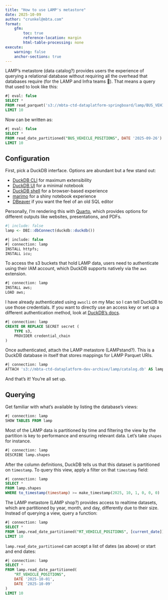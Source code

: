 ```yaml
---
title: "How to use LAMP's metastore"
date: 2025-10-09
author: "crunkel@mbta.com"
format:
    gfm:
        toc: true
        reference-location: margin
        html-table-processing: none
execute:
    warning: false
    anchor-sections: true
---
```


LAMP's metastore (data catalog?) provides users the experience of querying a relational database without requiring all the overhead that databases require (for the LAMP and Infra teams 🙂).
That means a query that used to look like this:

```sql
#| eval: false
SELECT *
FROM read_parquet('s3://mbta-ctd-dataplatform-springboard/lamp/BUS_VEHICLE_POSITIONS/year=2025/month=9/day=26/2025-09-26T00:00:00.parquet')
LIMIT 10
```

Now can be written as:

```sql
#| eval: false
SELECT *
FROM read_date_partitioned("BUS_VEHICLE_POSITIONS", DATE '2025-09-26')
LIMIT 10
```

## Configuration

First, pick a DuckDB interface.
Options are abundant but a few stand out:

* [DuckDB CLI](https://duckdb.org/docs/stable/clients/cli/overview.html) for maximum extensibility
* [DuckDB UI](https://duckdb.org/docs/stable/core_extensions/ui) for a minimal notebook
* [DuckDB shell](https://shell.duckdb.org/) for a browser-based experience
* [marimo](https://marimo.io/) for a shiny notebook experience
* [DBeaver](https://dbeaver.io/) if you want the feel of an old SQL editor

Personally, I'm rendering this with [Quarto](https://quarto.org/), which provides options for different outputs like websites, presentations, and PDFs.

```r
#| include: false
lamp <- DBI::dbConnect(duckdb::duckdb())
```

```sql
#| include: false
#| connection: lamp
INSTALL httpfs;
INSTALL icu;
```

To access the s3 buckets that hold LAMP data, users need to authenticate using their IAM account, which DuckDB supports natively via the `aws` extension.

```sql
#| connection: lamp
INSTALL aws;
LOAD aws;
```

I have already authenticated using `awscli` on my Mac so I can tell DuckDB to use those credentials.
If you want to directly use an access key or set up a different authentication method, look at [DuckDB's docs](https://duckdb.org/docs/stable/core_extensions/aws.html).

```sql
#| connection: lamp
CREATE OR REPLACE SECRET secret (
    TYPE s3,
    PROVIDER credential_chain
)
```

Once authenticated, attach the LAMP metastore (LAMPstand?).
This is a DuckDB database in itself that stores mappings for LAMP Parquet URIs.

```sql
#| connection: lamp
ATTACH 's3://mbta-ctd-dataplatform-dev-archive/lamp/catalog.db' AS lamp
```

And that's it!
You're all set up.

## Querying

Get familiar with what's available by listing the database's views:

```sql
#| connection: lamp
SHOW TABLES FROM lamp
```

Most of the LAMP data is partitioned by time and filtering the view by the partition is key to performance and ensuring relevant data.
Let's take `shapes` for instance.

```sql
#| connection: lamp
DESCRIBE lamp.shapes
```

After the column definitions, DuckDB tells us that this dataset is partitioned on `timestamp`.
To query this view, apply a filter on that `timestamp` field:

```sql
#| connection: lamp
SELECT *
FROM lamp.shapes
WHERE to_timestamp(timestamp) >= make_timestamp(2025, 10, 1, 0, 0, 0)
```

The LAMP metastore (LAMP shop?) provides access to realtime datasets, which are partitioned by year, month, and day, differently due to their size.
Instead of querying a view, query a function:

```sql
#| connection: lamp
SELECT *
FROM lamp.read_date_partitioned("RT_VEHICLE_POSITIONS", [current_date])
LIMIT 10
```

`lamp.read_date_partitioned` can accept a list of dates (as above) or start and end dates:

```sql
#| connection: lamp
SELECT *
FROM lamp.read_date_partitioned(
    "RT_VEHICLE_POSITIONS",
    DATE '2025-10-01',
    DATE '2025-10-09'
)
LIMIT 10
```
